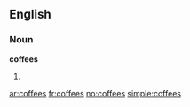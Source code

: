 ==English==

===Noun===
'''coffees'''

# {{plural of|coffee}}

[[ar:coffees]]
[[fr:coffees]]
[[no:coffees]]
[[simple:coffees]]